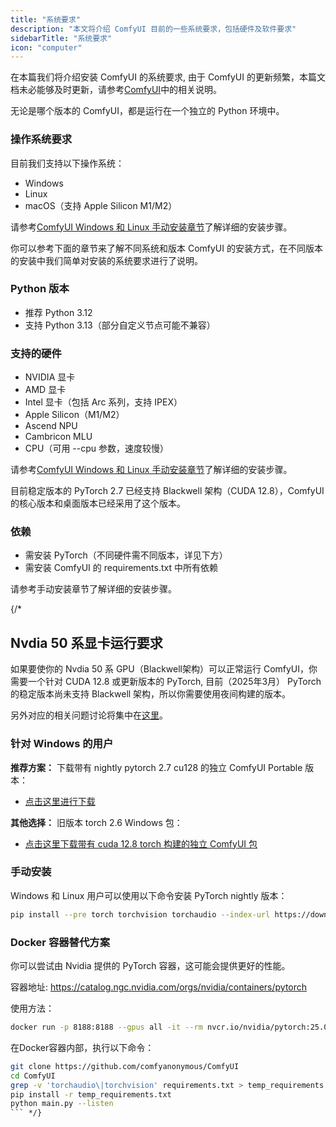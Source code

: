 ```yaml
---
title: "系统要求"
description: "本文将介绍 ComfyUI 目前的一些系统要求，包括硬件及软件要求"
sidebarTitle: "系统要求"
icon: "computer"
---
```



在本篇我们将介绍安装 ComfyUI 的系统要求, 由于 ComfyUI 的更新频繁，本篇文档未必能够及时更新，请参考[ComfyUI](https://github.com/comfyanonymous/ComfyUI)中的相关说明。

无论是哪个版本的 ComfyUI，都是运行在一个独立的 Python 环境中。

### 操作系统要求

目前我们支持以下操作系统：
- Windows
- Linux
- macOS（支持 Apple Silicon M1/M2）

请参考[ComfyUI Windows 和 Linux 手动安装章节](https://github.com/comfyanonymous/ComfyUI?tab=readme-ov-file#manual-install-windows-linux)了解详细的安装步骤。

你可以参考下面的章节来了解不同系统和版本 ComfyUI 的安装方式，在不同版本的安装中我们简单对安装的系统要求进行了说明。

<InstallLink/>

### Python 版本
- 推荐 Python 3.12
- 支持 Python 3.13（部分自定义节点可能不兼容）

### 支持的硬件
- NVIDIA 显卡
- AMD 显卡
- Intel 显卡（包括 Arc 系列，支持 IPEX）
- Apple Silicon（M1/M2）
- Ascend NPU
- Cambricon MLU
- CPU（可用 --cpu 参数，速度较慢）

请参考[ComfyUI Windows 和 Linux 手动安装章节](https://github.com/comfyanonymous/ComfyUI?tab=readme-ov-file#manual-install-windows-linux)了解详细的安装步骤。

<Note>
目前稳定版本的 PyTorch 2.7 已经支持 Blackwell 架构（CUDA 12.8），ComfyUI 的核心版本和桌面版本已经采用了这个版本。
</Note>

### 依赖

- 需安装 PyTorch（不同硬件需不同版本，详见下方）
- 需安装 ComfyUI 的 requirements.txt 中所有依赖

<Card title="Manual Installation" icon="book" href="/zh-CN/installation/manual_install">
请参考手动安装章节了解详细的安装步骤。
</Card>

{/* 
## Nvdia 50 系显卡运行要求

如果要使你的 Nvdia 50 系 GPU（Blackwell架构）可以正常运行 ComfyUI，你需要一个针对 CUDA 12.8 或更新版本的 PyTorch, 目前（2025年3月） PyTorch 的稳定版本尚未支持 Blackwell 架构，所以你需要使用夜间构建的版本。

另外对应的相关问题讨论将集中在[这里](https://github.com/comfyanonymous/ComfyUI/discussions/6643)。

### 针对 Windows 的用户

**推荐方案：**
下载带有 nightly pytorch 2.7 cu128 的独立 ComfyUI Portable 版本：
- [点击这里进行下载](https://github.com/comfyanonymous/ComfyUI/releases/download/latest/ComfyUI_windows_portable_nvidia_or_cpu_nightly_pytorch.7z)

**其他选择：**
旧版本 torch 2.6 Windows 包：
- [点击这里下载带有 cuda 12.8 torch 构建的独立 ComfyUI 包](https://github.com/comfyanonymous/ComfyUI/releases/download/latest/ComfyUI_cu128_50XX.7z)

### 手动安装

Windows 和 Linux 用户可以使用以下命令安装 PyTorch nightly 版本：

```bash
pip install --pre torch torchvision torchaudio --index-url https://download.pytorch.org/whl/nightly/cu128
```

### Docker 容器替代方案

你可以尝试由 Nvidia 提供的 PyTorch 容器，这可能会提供更好的性能。

容器地址: https://catalog.ngc.nvidia.com/orgs/nvidia/containers/pytorch

使用方法：

```bash
docker run -p 8188:8188 --gpus all -it --rm nvcr.io/nvidia/pytorch:25.01-py3
```

在Docker容器内部，执行以下命令：

```bash
git clone https://github.com/comfyanonymous/ComfyUI
cd ComfyUI
grep -v 'torchaudio\|torchvision' requirements.txt > temp_requirements.txt
pip install -r temp_requirements.txt
python main.py --listen
``` */}



